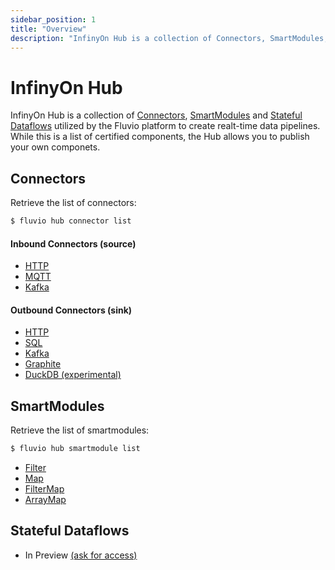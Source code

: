 ```yaml
---
sidebar_position: 1
title: "Overview"
description: "InfinyOn Hub is a collection of Connectors, SmartModules, Dafaflows utilized by the Fluvio platform to create realt-time data pipelines."
---
```


# InfinyOn Hub

InfinyOn Hub is a collection of [Connectors](#connectors), [SmartModules](#smartmodules) and [Stateful Dataflows](#stateful-dataflows) utilized by the Fluvio platform to create realt-time data pipelines. While this is a list of certified components, the Hub allows you to publish your own componets.

## Connectors

Retrieve the list of connectors:

```bash copy="fl"
$ fluvio hub connector list
```

#### Inbound Connectors (source)

* [HTTP](./connectors/inbound/http)
* [MQTT](./connectors/inbound/mqtt)
* [Kafka](./connectors/inbound/kafka)

#### Outbound Connectors (sink)

* [HTTP](./connectors/outbound/http)
* [SQL](./connectors/outbound/sql)
* [Kafka](./connectors/outbound/kafka)
* [Graphite](./connectors/outbound/graphite)
* [DuckDB (experimental)](./connectors/outbound/duckdb)

## SmartModules

Retrieve the list of smartmodules:

```bash copy="fl"
$ fluvio hub smartmodule list
```

* [Filter](./smartmodules/filter)
* [Map](./smartmodules/map)
* [FilterMap](./smartmodules/filter_map)
* [ArrayMap](./smartmodules/array_map)

## Stateful Dataflows

* In Preview [(ask for access)]

[(ask for access)]: https://discord.gg/zHsWBt5Z2n
